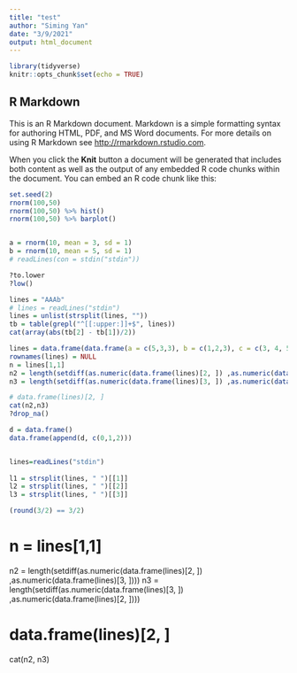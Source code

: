 ```yaml
---
title: "test"
author: "Siming Yan"
date: "3/9/2021"
output: html_document
---
```


```r
library(tidyverse)
knitr::opts_chunk$set(echo = TRUE)
```

## R Markdown

This is an R Markdown document. Markdown is a simple formatting syntax for authoring HTML, PDF, and MS Word documents. For more details on using R Markdown see <http://rmarkdown.rstudio.com>.

When you click the **Knit** button a document will be generated that includes both content as well as the output of any embedded R code chunks within the document. You can embed an R code chunk like this:

```r
set.seed(2)
rnorm(100,50) 
rnorm(100,50) %>% hist()
rnorm(100,50) %>% barplot()


a = rnorm(10, mean = 3, sd = 1)
b = rnorm(10, mean = 5, sd = 1)
# readLines(con = stdin("stdin"))

?to.lower
?low()
``` 

```r
lines = "AAAb"
# lines = readLines("stdin")
lines = unlist(strsplit(lines, ""))
tb = table(grepl("^[[:upper:]]+$", lines))
cat(array(abs(tb[2] - tb[1])/2))

```

```r
lines = data.frame(data.frame(a = c(5,3,3), b = c(1,2,3), c = c(3, 4, 5)) %>% t())
rownames(lines) = NULL
n = lines[1,1]
n2 = length(setdiff(as.numeric(data.frame(lines)[2, ]) ,as.numeric(data.frame(lines)[3, ])))
n3 = length(setdiff(as.numeric(data.frame(lines)[3, ]) ,as.numeric(data.frame(lines)[2, ])))

# data.frame(lines)[2, ]
cat(n2,n3)
?drop_na()

d = data.frame()
data.frame(append(d, c(0,1,2)))


lines=readLines("stdin")
 
l1 = strsplit(lines, " ")[[1]]
l2 = strsplit(lines, " ")[[2]]
l3 = strsplit(lines, " ")[[3]]

(round(3/2) == 3/2)
```

# n = lines[1,1]
n2 = length(setdiff(as.numeric(data.frame(lines)[2, ]) ,as.numeric(data.frame(lines)[3, ])))
n3 = length(setdiff(as.numeric(data.frame(lines)[3, ]) ,as.numeric(data.frame(lines)[2, ])))

# data.frame(lines)[2, ]
cat(n2, n3)